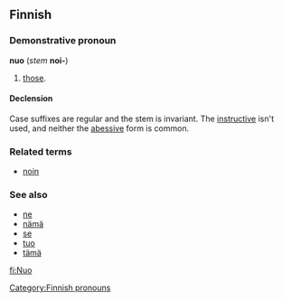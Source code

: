==Finnish==

===Demonstrative pronoun===
'''nuo''' (''stem'' '''noi-''')

# [[those]].

====Declension====
Case suffixes are regular and the stem is invariant. The [[instructive]] isn't used, and neither the [[abessive]] form is common.

===Related terms===
*[[noin#Finnish|noin]]

===See also===
*[[ne#Finnish|ne]]
*[[nämä#Finnish|nämä]]
*[[se#Finnish|se]]
*[[tuo#Finnish|tuo]]
*[[tämä#Finnish|tämä]]

[[Category:Finnish pronouns]]

[[fi:Nuo]]
